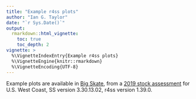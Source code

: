 ```yaml
---
title: "Example r4ss plots"
author: "Ian G. Taylor"
date: "`r Sys.Date()`"
output: 
  rmarkdown::html_vignette:
    toc: true
    toc_depth: 2
vignette: >
  %\VignetteIndexEntry{Example r4ss plots}
  %\VignetteEngine{knitr::rmarkdown}
  %\VignetteEncoding{UTF-8}
---
```


Example plots are available in [Big Skate](../BigSkate), from a 
[2019 stock assessment](https://www.pcouncil.org/documents/2019/10/status-of-big-skate-beringraja-binoculata-off-the-u-s-pacifc-coast-in-2019-october-2019.pdf/) 
for U.S. West Coast, SS version 3.30.13.02, r4ss version 1.39.0.